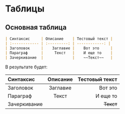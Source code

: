 # Таблицы

## Основная таблица

```md filename="Markdown"
| Синтаксис     | Описание    | Тестовый текст |
| :------------ | :---------: | ------------: |
| Заголовок     |    Заглавие |    Вот это     |
| Параграф      |     Текст   |    И еще то    |
| Зачеркивание  |             |    ~~Текст~~   |
```

В результате будет:

| Синтаксис     | Описание    | Тестовый текст |
| :------------ | :---------: | ------------: |
| Заголовок     |    Заглавие |    Вот это     |
| Параграф      |     Текст   |    И еще то    |
| Зачеркивание  |             |    ~~Текст~~   |

